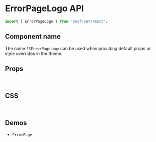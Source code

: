 
<Meta title="Components API/ErrorPageLogo" />

# ErrorPageLogo API

```js
import { ErrorPageLogo } from '@esfront/react';
```

## Component name

The name `ESErrorPageLogo` can be used when providing default props or style overrides in the theme.

## Props

<TableInterface name="ErrorPageLogoProps" variant="props" />

<br />

## CSS

<TableInterface name="ErrorPageLogoClasses" variant="css" />

<br />

## Demos

<ul>
  <li>
    <LinkTo kind="components-ErrorPage" story="demo">
      <code>ErrorPage</code>
    </LinkTo>
  </li>
</ul>
